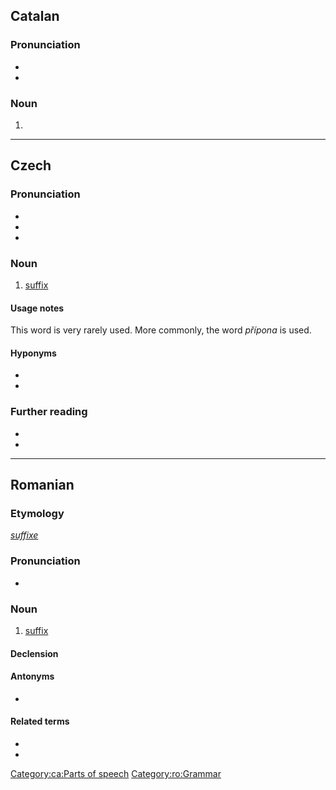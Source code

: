 ==Catalan==

===Pronunciation===
* {{ca-IPA|sufics}}
* {{rhymes|ca|iks}}

===Noun===
{{ca-noun|m}}

# {{l|en|suffix}}

[[Category:ca:Parts of speech]]

----

==Czech==

===Pronunciation===
* {{cs-IPA}}
* {{rhymes|cs|ɪks}}
* {{hyphenation|cs|su|fix}}

===Noun===
{{cs-noun|g=m-in}}

# [[suffix]]

====Usage notes====
This word is very rarely used. More commonly, the word ''přípona'' is used.

====Hyponyms====
* {{l|cs|přípona}}
* {{l|cs|koncovka}}

===Further reading===
* {{R:KNLA}}
* {{R:SSJC}}

----

==Romanian==

===Etymology===
{{etyl|fr|ro}} ''[[suffixe]]''

===Pronunciation===
* {{IPA|ro|[suˈfiks]}}

===Noun===
{{ro-noun|n|sufixe}}

# [[suffix]]

====Declension====
{{ro-noun-n|pl=sufixe|def=sufixul}}

====Antonyms====
* {{l|ro|prefix}}

====Related terms====
* {{l|ro|afix}}
* {{l|ro|infix}}

[[Category:ro:Grammar]]